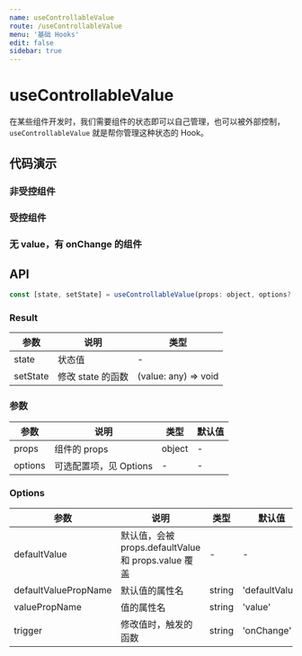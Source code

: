 ```yaml
---
name: useControllableValue
route: /useControllableValue
menu: '基础 Hooks'
edit: false
sidebar: true
---
```





# useControllableValue

在某些组件开发时，我们需要组件的状态即可以自己管理，也可以被外部控制，`useControllableValue` 就是帮你管理这种状态的 Hook。

## 代码演示

### 非受控组件

<JackBox jsCode={Demo1CodeJsx} tsCode={Demo1CodeTsx} demoName='非受控组件' description='如果 props 中没有 value，则组件内部自理 state'>
  <Demo1 />
</JackBox>

### 受控组件

<JackBox jsCode={Demo2CodeJsx} tsCode={Demo2CodeTsx} demoName='受控组件' description='如果 props 有 value 字段，则由父级接管控制 state'>
  <Demo2 />
</JackBox>

### 无 value，有 onChange 的组件

<JackBox jsCode={Demo3CodeJsx} tsCode={Demo3CodeTsx} demoName='无 value，有 onChange 的组件' description='只要 props 中有 onChange 字段，则在 state 变化时，就会触发 onChange 函数'>
  <Demo3 />
</JackBox>

## API

```javascript
const [state, setState] = useControllableValue(props: object, options?: Options)
```

### Result

| 参数     | 说明              | 类型                 |
|----------|-------------------|----------------------|
| state    | 状态值            | -                    |
| setState | 修改 state 的函数 | (value: any) => void |

### 参数

| 参数    | 说明                   | 类型   | 默认值 |
|---------|------------------------|--------|--------|
| props   | 组件的 props           | object | -      |
| options | 可选配置项，见 Options | -      | -      |


### Options

| 参数                 | 说明                                                | 类型   | 默认值         |
|----------------------|-----------------------------------------------------|--------|----------------|
| defaultValue         | 默认值，会被 props.defaultValue 和 props.value 覆盖 | -      | -              |
| defaultValuePropName | 默认值的属性名                                      | string | 'defaultValue' |
| valuePropName        | 值的属性名                                          | string | 'value'        |
| trigger              | 修改值时，触发的函数                                | string | 'onChange'     |